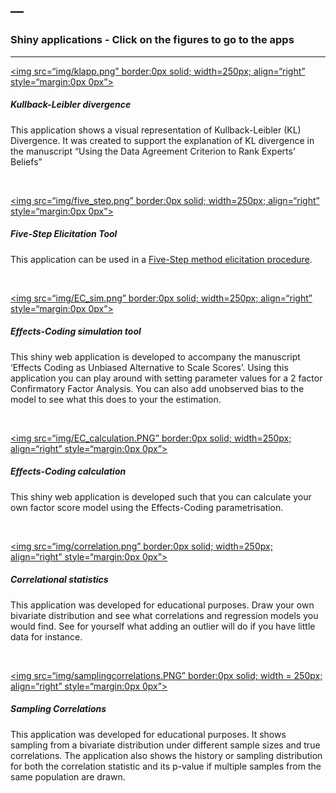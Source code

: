 ---
---
<link rel="stylesheet" href="styles.css" type="text/css">

### Shiny applications - Click on the figures to go to the apps
<hr>

[<img src="img/klapp.png" border:0px solid; width=250px; align="right" style="margin:0px 0px">](shiny_klapp.html)

##### Kullback-Leibler divergence
This application shows a visual representation of Kullback-Leibler (KL) Divergence. It was created to support the explanation of KL divergence in the manuscript "Using the Data Agreement Criterion to Rank Experts' Beliefs"


<br clear="all" />

[<img src="img/five_step.png" border:0px solid; width=250px; align="right" style="margin:0px 0px">](shiny_five_step.html)

##### Five-Step Elicitation Tool
This application can be used in a <a href="doc/proposal_for_a_five_step_method.pdf" target="_blank" rel="noopener">Five-Step method elicitation procedure</a>. 


<br clear="all" />

[<img src="img/EC_sim.png" border:0px solid; width=250px; align="right" style="margin:0px 0px">](shiny_effects_coding_simulation.html)

##### Effects-Coding simulation tool
This shiny web application is developed to accompany the manuscript 'Effects Coding as Unbiased Alternative to Scale Scores'. Using this application you can play around with setting parameter values for a 2 factor Confirmatory Factor Analysis. You can also add unobserved bias to the model to see what this does to your the estimation. 

<br clear="all" />

[<img src="img/EC_calculation.PNG" border:0px solid; width=250px; align="right" style="margin:0px 0px">](shiny_effects_coding_calculation.html)

##### Effects-Coding calculation
This shiny web application is developed such that you can calculate your own factor score model using the Effects-Coding parametrisation. 


<br clear="all" />

[<img src="img/correlation.png" border:0px solid; width=250px; align="right" style="margin:0px 0px">](shiny_correlation.html)

##### Correlational statistics
This application was developed for educational purposes. Draw your own bivariate distribution and see what correlations and regression models you would find. See for yourself what adding an outlier will do if you have little data for instance. 

<br clear="all" />


[<img src="img/samplingcorrelations.PNG" border:0px solid; width = 250px; align="right" style="margin:0px 0px">](shiny_samplingcorrelations.html) 

##### Sampling Correlations
This application was developed for educational purposes. It shows sampling from a bivariate distribution under different sample sizes and true correlations. The application also shows the history or sampling distribution for both the correlation statistic and its p-value if multiple samples from the same population are drawn.
